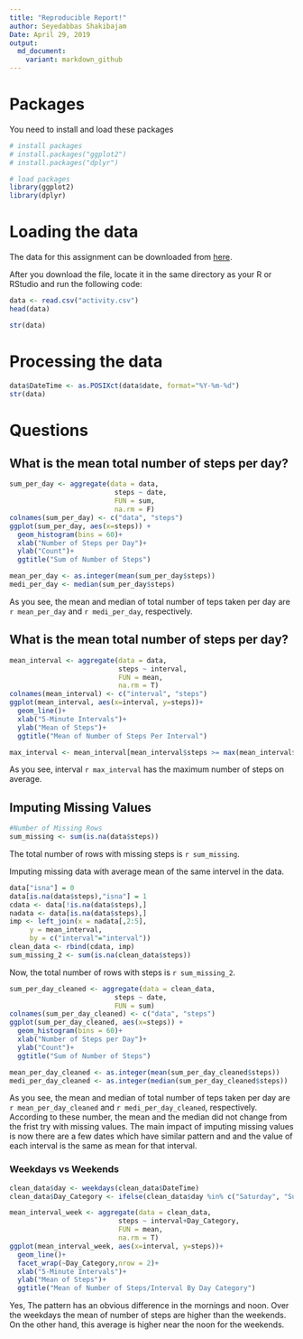 ```yaml
---
title: "Reproducible Report!"
author: Seyedabbas Shakibajam
Date: April 29, 2019
output:
  md_document:
    variant: markdown_github
---
```

# Packages
You need to install and load these packages
```r
# install packages
# install.packages("ggplot2")
# install.packages("dplyr")

# load packages
library(ggplot2)
library(dplyr)
```

# Loading the data
The data for this assignment can be downloaded from [here](https://d396qusza40orc.cloudfront.net/repdata%2Fdata%2Factivity.zip).

After you download the file, locate it in the same directory as your R or RStudio and run the following code:
```r
data <- read.csv("activity.csv")
head(data)
```
```r
str(data)
```

# Processing the data
```r
data$DateTime <- as.POSIXct(data$date, format="%Y-%m-%d")
str(data)
```

# Questions

## What is the mean total number of steps per day?
```r
sum_per_day <- aggregate(data = data,
                          steps ~ date,
                          FUN = sum,
                          na.rm = F)
colnames(sum_per_day) <- c("data", "steps")
ggplot(sum_per_day, aes(x=steps)) +
  geom_histogram(bins = 60)+
  xlab("Number of Steps per Day")+
  ylab("Count")+
  ggtitle("Sum of Number of Steps")
```
```r
mean_per_day <- as.integer(mean(sum_per_day$steps))
medi_per_day <- median(sum_per_day$steps)
```
As you see, the mean and median of total number of teps taken per day are `r mean_per_day` and `r medi_per_day`, respectively.

## What is the mean total number of steps per day?
```r
mean_interval <- aggregate(data = data,
                           steps ~ interval,
                           FUN = mean,
                           na.rm = T)
colnames(mean_interval) <- c("interval", "steps")
ggplot(mean_interval, aes(x=interval, y=steps))+
  geom_line()+
  xlab("5-Minute Intervals")+
  ylab("Mean of Steps")+
  ggtitle("Mean of Number of Steps Per Interval")

```
```r
max_interval <- mean_interval[mean_interval$steps >= max(mean_interval$steps),]$interval

```
As you see, interval `r max_interval` has the maximum number of steps on average.

## Imputing Missing Values
```r
#Number of Missing Rows
sum_missing <- sum(is.na(data$steps))
```
The total number of rows with missing steps is `r sum_missing`.

Imputing missing data with average mean of the same intervel in the data.
```r
data["isna"] = 0
data[is.na(data$steps),"isna"] = 1
cdata <- data[!is.na(data$steps),]
nadata <- data[is.na(data$steps),]
imp <- left_join(x = nadata[,2:5],
     y = mean_interval,
     by = c("interval"="interval"))
clean_data <- rbind(cdata, imp)
sum_missing_2 <- sum(is.na(clean_data$steps))
```
Now, the total number of rows with steps is `r sum_missing_2`.
```r
sum_per_day_cleaned <- aggregate(data = clean_data,
                          steps ~ date,
                          FUN = sum)
colnames(sum_per_day_cleaned) <- c("data", "steps")
ggplot(sum_per_day_cleaned, aes(x=steps)) +
  geom_histogram(bins = 60)+
  xlab("Number of Steps per Day")+
  ylab("Count")+
  ggtitle("Sum of Number of Steps")
```
```r
mean_per_day_cleaned <- as.integer(mean(sum_per_day_cleaned$steps))
medi_per_day_cleaned <- as.integer(median(sum_per_day_cleaned$steps))
```
As you see, the mean and median of total number of teps taken per day are `r mean_per_day_cleaned` and `r medi_per_day_cleaned`, respectively. According to these number, the mean and the median did not change from the frist try with missing values. The main impact of imputing missing values is now there are a few dates which have similar pattern and and the value of each interval is the same as mean for that interval.

### Weekdays vs Weekends
```r
clean_data$day <- weekdays(clean_data$DateTime)
clean_data$Day_Category <- ifelse(clean_data$day %in% c("Saturday", "Sunday"), "Weekend", "Weekday")
```
```r
mean_interval_week <- aggregate(data = clean_data,
                           steps ~ interval+Day_Category,
                           FUN = mean,
                           na.rm = T)
ggplot(mean_interval_week, aes(x=interval, y=steps))+
  geom_line()+
  facet_wrap(~Day_Category,nrow = 2)+
  xlab("5-Minute Intervals")+
  ylab("Mean of Steps")+
  ggtitle("Mean of Number of Steps/Interval By Day Category")
```

Yes, The pattern has an obvious difference in the mornings and noon. Over the weekdays the mean of number of steps are higher than the weekends. On the other hand, this average is higher near the noon for the weekends.